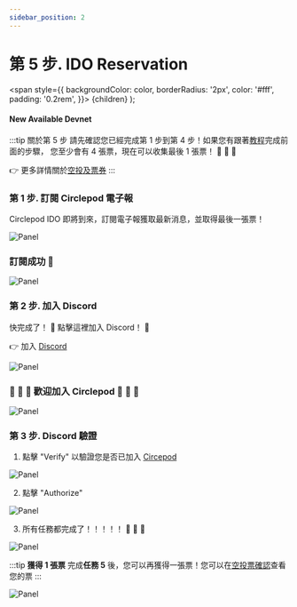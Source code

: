 ```yaml
---
sidebar_position: 2
---
```


# 第 5 步. IDO Reservation

  <span
    style={{
      backgroundColor: color,
      borderRadius: '2px',
      color: '#fff',
      padding: '0.2rem',
    }}>
    {children}
  </span>
);

#### New Available <Highlight color="#25c2a0">Devnet</Highlight>

:::tip 關於第 5 步
請先確認您已經完成第 1 步到第 4 步！如果您有跟著[教程](/docs/community-event/circlepod-promoter/intro)完成前面的步驟， 
您至少會有 4 張票，現在可以收集最後 1 張票！ 🚀 🚀 🚀

👉 更多詳情關於[空投及票券](/docs/community-event/airdrop-event/intro)
:::

### 第 1 步. 訂閱 Circlepod 電子報

Circlepod IDO 即將到來，訂閱電子報獲取最新消息，並取得最後一張票！

![Panel](/img/event/discord/input-email.png)

### 訂閱成功 🙌

![Panel](/img/event/discord/subscribe-success.png)

### 第 2 步. 加入 Discord

快完成了！ 🎉 點擊這裡加入 Discord！ 🎉

👉 加入 [Discord](https://discord.com/invite/D2pNA2e6Dw)

![Panel](/img/event/discord/join-discord.png)

### 🎉 🎉 🎉 歡迎加入 **Circlepod** 🎉 🎉 🎉
![Panel](/img/event/discord/continue-to-dashboard.png)

### 第 3 步. Discord 驗證

1. 點擊 "Verify" 以驗證您是否已加入 [Circepod](https://discord.com/invite/D2pNA2e6Dw)

![Panel](/img/event/discord/verify.png)

2. 點擊 "Authorize"

![Panel](/img/event/discord/auth.png)

3. 所有任務都完成了！！！！！ 🎉 🎉 🎉

![Panel](/img/event/discord/all-success.png)

:::tip **獲得 1 張票** 
完成**任務 5** 後，您可以再獲得一張票！您可以在[空投票確認](https://docs.circlepod.app/docs/community-event/airdrop-event/check-ticket)查看您的票
:::

![Panel](/img/event/discord/check-ido.png)